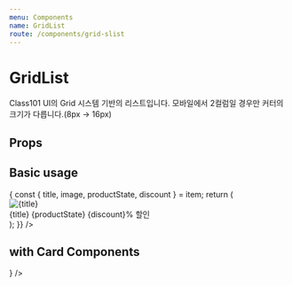 ```yaml
---
menu: Components
name: GridList
route: /components/grid-slist
---
```




# GridList

Class101 UI의 Grid 시스템 기반의 리스트입니다.
모바일에서 2컬럼일 경우만 커터의 크기가 다릅니다.(8px -> 16px)

## Props

<PropsTable of={GridList} />

## Basic usage

<Playground>
  <GridList
    items={[
      {
        id: 1,
        title: '질문에 칼답 클래스 기획전',
        image: imageSrc,
        productState: '바로 수강 가능',
        discount: '10',
      },
      {
        id: 2,
        title: '질문에 칼답 클래스 기획전',
        image: imageSrc,
        productState: '바로 수강 가능',
        discount: '20',
      },
      {
        id: 3,
        title: '질문에 칼답 클래스 기획전 질문에 칼답 클래스 기획전',
        image: imageSrc,
        productState: '바로 수강 가능',
        discount: '30',
      },
      {
        id: 4,
        title: '질문에 칼답 클래스 기획전',
        image: imageSrc,
        productState: '바로 수강 가능',
        discount: '40',
      },
      {
        id: 5,
        title: '질문에 칼답 클래스 기획전 질문에 칼답 클래스 기획전',
        image: imageSrc,
        productState: '바로 수강 가능',
        discount: '40',
      },
      {
        id: 6,
        title: '질문에 칼답 클래스 기획전 질문에',
        image: imageSrc,
        productState: '바로 수강 가능',
        discount: '40',
      },
    ]}
    smColumn={2}
    lgColumn={4}
    renderItem={item => {
      const { title, image, productState, discount } = item;
      return (
        <div>
          <div>
            <img style={{ width: '100%' }} src={image} alt={title} />
          </div>
          <Body1>{title}</Body1>
          <Tiny1>{productState}</Tiny1>
          <Tiny1 fontWeight="Bold" color="orange">
            {discount}% 할인
          </Tiny1>
        </div>
      );
    }}
  />
</Playground>

## with Card Components

<Playground>
  <GridList
    items={[
      {
        id: 1,
        title: '리스트 아이템 1',
        image: imageSrc,
        to: '/',
      },
      {
        id: 2,
        title: '리스트 아이템 2',
        image: imageSrc,
        to: '/',
      },
      {
        id: 3,
        title: '리스트 아이템 3',
        image: imageSrc,
        to: '/',
      },
      {
        id: 4,
        title: '리스트 아이템 4',
        image: imageSrc,
        to: '/',
      },
    ]}
    smColumn={2}
    renderItem={item => <Card title={item.title} coverImage={item.image} to={item.to} />}
  />
</Playground>
